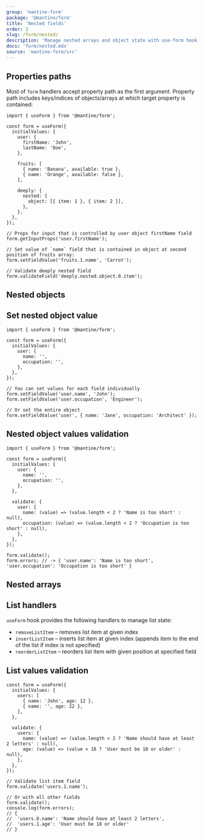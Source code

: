 ```yaml
---
group: 'mantine-form'
package: '@mantine/form'
title: 'Nested fields'
order: 2
slug: /form/nested/
description: 'Manage nested arrays and object state with use-form hook'
docs: 'form/nested.mdx'
source: 'mantine-form/src'
---
```



## Properties paths

Most of `form` handlers accept property path as the first argument.
Property path includes keys/indices of objects/arrays at which target property is contained:

```tsx
import { useForm } from '@mantine/form';

const form = useForm({
  initialValues: {
    user: {
      firstName: 'John',
      lastName: 'Doe',
    },

    fruits: [
      { name: 'Banana', available: true },
      { name: 'Orange', available: false },
    ],

    deeply: {
      nested: {
        object: [{ item: 1 }, { item: 2 }],
      },
    },
  },
});

// Props for input that is controlled by user object firstName field
form.getInputProps('user.firstName');

// Set value of `name` field that is contained in object at second position of fruits array:
form.setFieldValue('fruits.1.name', 'Carrot');

// Validate deeply nested field
form.validateField('deeply.nested.object.0.item');
```

## Nested objects

<Demo data={FormDemos.nested} />

## Set nested object value

```tsx
import { useForm } from '@mantine/form';

const form = useForm({
  initialValues: {
    user: {
      name: '',
      occupation: '',
    },
  },
});

// You can set values for each field individually
form.setFieldValue('user.name', 'John');
form.setFieldValue('user.occupation', 'Engineer');

// Or set the entire object
form.setFieldValue('user', { name: 'Jane', occupation: 'Architect' });
```

## Nested object values validation

```tsx
import { useForm } from '@mantine/form';

const form = useForm({
  initialValues: {
    user: {
      name: '',
      occupation: '',
    },
  },

  validate: {
    user: {
      name: (value) => (value.length < 2 ? 'Name is too short' : null),
      occupation: (value) => (value.length < 2 ? 'Occupation is too short' : null),
    },
  },
});

form.validate();
form.errors; // -> { 'user.name': 'Name is too short', 'user.occupation': 'Occupation is too short' }
```

## Nested arrays

<Demo data={FormDemos.lists} />

## List handlers

`useForm` hook provides the following handlers to manage list state:

- `removeListItem` – removes list item at given index
- `insertListItem` – inserts list item at given index (appends item to the end of the list if index is not specified)
- `reorderListItem` – reorders list item with given position at specified field

## List values validation

```tsx
const form = useForm({
  initialValues: {
    users: [
      { name: 'John', age: 12 },
      { name: '', age: 22 },
    ],
  },

  validate: {
    users: {
      name: (value) => (value.length < 2 ? 'Name should have at least 2 letters' : null),
      age: (value) => (value < 18 ? 'User must be 18 or older' : null),
    },
  },
});

// Validate list item field
form.validate('users.1.name');

// Or with all other fields
form.validate();
console.log(form.errors);
// {
//  'users.0.name': 'Name should have at least 2 letters',
//  'users.1.age': 'User must be 18 or older'
// }
```
